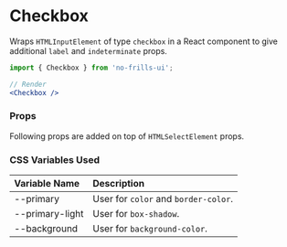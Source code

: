
<Meta title='Components/Checkbox' component={Checkbox} />

# Checkbox

Wraps `HTMLInputElement` of type `checkbox` in a React component to give additional `label`
and `indeterminate` props.

<Preview>
    <Checkbox label='Android' />
    <Checkbox label='iOS' />
    <Checkbox label='Desktop' indeterminate checked disabled />
</Preview>

```jsx
import { Checkbox } from 'no-frills-ui';

// Render
<Checkbox />
```
### Props
Following props are added on top of `HTMLSelectElement` props.
<Props of={Checkbox} />

### CSS Variables Used

| Variable Name | Description |
| :- | :- |
| --primary | User for `color` and `border-color`. |
| --primary-light | User for `box-shadow`. |
| --background | User for `background-color`. |
